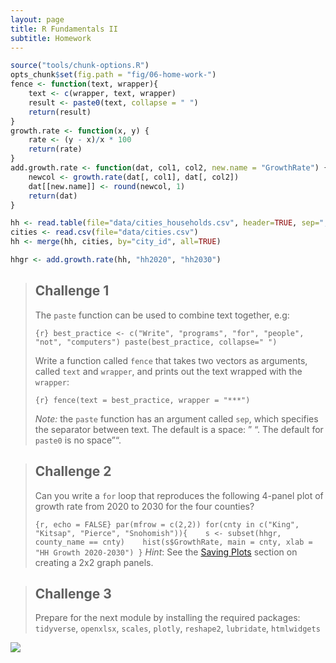 ```yaml
---
layout: page
title: R Fundamentals II
subtitle: Homework
---
```


```r
source("tools/chunk-options.R")
opts_chunk$set(fig.path = "fig/06-home-work-")
fence <- function(text, wrapper){
    text <- c(wrapper, text, wrapper)
    result <- paste0(text, collapse = " ")
    return(result)
}
growth.rate <- function(x, y) {
    rate <- (y - x)/x * 100
    return(rate)
}
add.growth.rate <- function(dat, col1, col2, new.name = "GrowthRate") {
    newcol <- growth.rate(dat[, col1], dat[, col2])
    dat[[new.name]] <- round(newcol, 1)
    return(dat)
}

hh <- read.table(file="data/cities_households.csv", header=TRUE, sep=",")
cities <- read.csv(file="data/cities.csv")
hh <- merge(hh, cities, by="city_id", all=TRUE)

hhgr <- add.growth.rate(hh, "hh2020", "hh2030")

```

> ## Challenge 1 {.challenge}
>
> The `paste` function can be used to combine text together, e.g:
>
> ```{r}
> best_practice <- c("Write", "programs", "for", "people", "not", "computers")
> paste(best_practice, collapse=" ")
> ```
>
>  Write a function called `fence` that takes two vectors as arguments, called
> `text` and `wrapper`, and prints out the text wrapped with the `wrapper`:
>
> ```{r}
> fence(text = best_practice, wrapper = "***")
> ```
>
> *Note:* the `paste` function has an argument called `sep`, which specifies the
> separator between text. The default is a space: " ". The default for `paste0`
> is no space "".
>

> ## Challenge 2 {.challenge}
> Can you write a `for` loop that reproduces the following 4-panel plot of growth rate 
> from 2020 to 2030 for the four counties?
>
> ```{r, echo = FALSE}
> par(mfrow = c(2,2))
> for(cnty in c("King", "Kitsap", "Pierce", "Snohomish")){
>    s <- subset(hhgr, county_name == cnty)
>    hist(s$GrowthRate, main = cnty, xlab = "HH Growth 2020-2030")
> }
> ```
> _Hint_: See the [Saving Plots](01-more-plots.html#saving-plots) section on creating a 2x2 graph panels.
> 


> ## Challenge 3 {.challenge}
>
> Prepare for the next module by installing the required packages:
> `tidyverse`, `openxlsx`, `scales`, `plotly`, `reshape2`, `lubridate`, `htmlwidgets`
>

![](img/monster_support.jpg)
